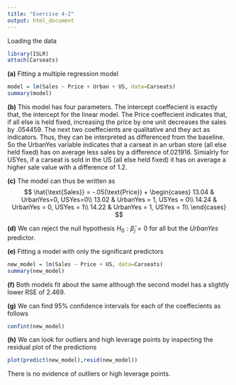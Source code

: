 ```yaml
---
title: "Exercise 4-2"
output: html_document
---
```

Loading the data
```r
library(ISLR)
attach(Carseats)
```

**(a)** Fitting a multiple regression model
```r
model = lm(Sales ~ Price + Urban + US, data=Carseats)
summary(model)
```

**(b)** This model has four parameters. The intercept coeffecient is exactly that, the intercept for the linear model. The Price coeffecient indicates that, if all else is held fixed, increasing the price by one unit decreases the sales by .054459. The next two coeffecients are qualitative and they act as indicators. Thus, they can be interpreted as differenced from the baseline. So the UrbanYes variable indicates that a carseat in an urban store (all else held fixed) has on average less sales by a difference of.021916. Simialrly for USYes, if a carseat is sold in the US (all else held fixed) it has on average a higher sale value with a difference of 1.2.

**(c)** The model can thus be written as
$$ \hat{\text{Sales}} = -.05(\text{Price}) + \begin{cases}
13.04 & UrbanYes=0, USYes=0\\
13.02 & UrbanYes = 1, USYes = 0\\
14.24 & UrbanYes = 0, USYes = 1\\
14.22 & UrbanYes = 1, USYes = 1\\
\end{cases} $$

**(d)** We can reject the null hypothesis $H_0: \hat \beta_j = 0$ for all but the $UrbanYes$ predictor.

**(e)** Fitting a model with only the significant predictors 
```r
new_model = lm(Sales ~ Price + US, data=Carseats)
summary(new_model)
```

**(f)** Both models fit about the same although the second model has a slightly lower RSE of 2.469. 

**(g)** We can find 95% confidence intervals for each of the coeffecients as follows
```r
confint(new_model)
```

**(h)** We can look for outliers and high leverage points by inspecting the residual plot of the predictions
```r
plot(predict(new_model),resid(new_model))
```

There is no evidence of outliers or high leverage points.